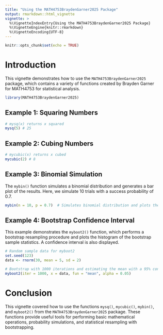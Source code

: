 ```yaml
---
title: "Using the MATH4753BraydenGarner2025 Package"
output: rmarkdown::html_vignette
vignette: >
  %\VignetteIndexEntry{Using the MATH4753BraydenGarner2025 Package}
  %\VignetteEngine{knitr::rmarkdown}
  %\VignetteEncoding{UTF-8}
---
```


```r
knitr::opts_chunk$set(echo = TRUE)
```

# Introduction

This vignette demonstrates how to use the `MATH4753BraydenGarner2025` package, which contains a variety of functions created by Brayden Garner for MATH4753 for statistical analysis.

```r
library(MATH4753BraydenGarner2025)
```

## Example 1: Squaring Numbers

```r
# mysq(x) returns x squared
mysq(5) # 25
```

## Example 2: Cubing Numbers

```r
# mycubic(x) returns x cubed
mycubic(2) # 8
```

## Example 3: Binomial Simulation

The `mybin()` function simulates a binomial distribution and generates a bar plot of the results. Here, we simulate 10 trials with a success probability of 0.7.

```r
mybin(n = 10, p = 0.7)  # Simulates binomial distribution and plots the result
```

## Example 4: Bootstrap Confidence Interval

This example demonstrates the `myboot2()` function, which performs a bootstrap resampling procedure and plots the histogram of the bootstrap sample statistics. A confidence interval is also displayed.

```r
# Random sample data for myboot2
set.seed(123)
data <- rnorm(30, mean = 5, sd = 2)

# Bootstrap with 1000 iterations and estimating the mean with a 95% confidence interval
myboot2(iter = 1000, x = data, fun = "mean", alpha = 0.05)
```

# Conclusion

This vignette covered how to use the functions `mysq()`, `mycubic()`, `mybin()`, and `myboot2()` from the `MATH4753BraydenGarner2025` package. These functions provide useful tools for performing basic mathematical operations, probability simulations, and statistical resampling with bootstrapping.
